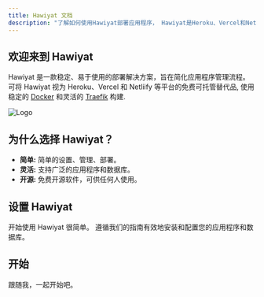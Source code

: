 ```yaml
---
title: Hawiyat 文档
description: "了解如何使用Hawiyat部署应用程序， Hawiyat是Heroku、Vercel和Netlify的开源替代品。"
---
```



## 欢迎来到 Hawiyat

Hawiyat 是一款稳定、易于使用的部署解决方案，旨在简化应用程序管理流程。 可将 Hawiyat 视为 Heroku、Vercel 和 Netliify 等平台的免费可托管替代品, 使用稳定的 [Docker](https://www.docker.com/) 和灵活的 [Traefik](https://traefik.io/) 构建.

![Logo](/logo.png)

## 为什么选择 Hawiyat？

- **简单:** 简单的设置、管理、部署。
- **灵活:** 支持广泛的应用程序和数据库。
- **开源:** 免费开源软件，可供任何人使用。

## 设置 Hawiyat

开始使用 Hawiyat 很简单。 遵循我们的指南有效地安装和配置您的应用程序和数据库。

## 开始

跟随我，一起开始吧。

<Cards >

<Card
  title="安装"
  description="了解如何安装 Hawiyat。"
  href="/cn/docs/core/get-started/installation"
/>

<Card
  title="应用"
  description="了解如何部署应用程序。"
href="/cn/docs/core/application/overview"
/>

<Card
  title="数据库"
  description="了解如何部署数据库。"
  href="/cn/docs/core/databases/overview"
/>

<Card
  title="Traefik"
  description="了解如何部署 Traefik。"
  href="/cn/docs/core/traefik/overview"
/>
   
</Cards>
